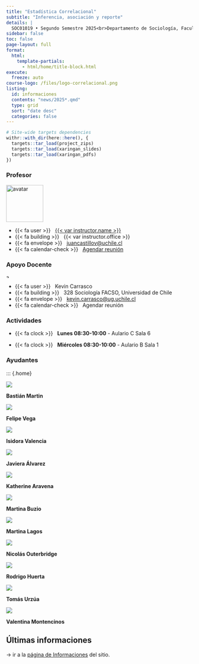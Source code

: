 ```yaml
---
title: "Estadística Correlacional"
subtitle: "Inferencia, asociación y reporte"
details: |
  SOC01019 • Segundo Semestre 2025<br>Departamento de Sociología, Facultad de Ciencias Sociales<br>Universidad de Chile
sidebar: false
toc: false
page-layout: full
format:
  html:
    template-partials:
      - html/home/title-block.html
execute:
  freeze: auto   
course-logo: /files/logo-correlacional.png
listing:
  id: informaciones
  contents: "news/2025*.qmd"
  type: grid
  sort: "date desc"
  categories: false
---
```


```r
# Site-wide targets dependencies
withr::with_dir(here::here(), {
  targets::tar_load(project_zips)
  targets::tar_load(xaringan_slides)
  targets::tar_load(xaringan_pdfs)
})
```

::: {.home}

::: {.grid .course-details}

::: {.g-col-12 .g-col-sm-6 .g-col-md-4}
### Profesor

<div class="image-cropper">
  <img src="https://ucampus.uchile.cl/d/r/usuario/ff/ffd4a9d15a5239c0a425a58a798889c8/perfil/3f226cddefb67f6a7d4c047fec39097f.jpg" alt="avatar" class="profile-pic" width= "100" height= "auto">
</div>

- {{< fa user >}} &nbsp; [{{< var instructor.name >}}]({{< var instructor.url >}})
- {{< fa building >}} &nbsp; {{< var instructor.office >}}
- {{< fa envelope >}} &nbsp; <a href="mailto:juancastillov@uchile.cl">juancastillov@uchile.cl</a>
- {{< fa calendar-check >}} &nbsp; [Agendar reunión]({{< var instructor.appointment_url >}})

:::

::: {.g-col-12 .g-col-sm-6 .g-col-md-4}
### Apoyo Docente

<div class="image-cropper">
  <img src="https://ucampus.uchile.cl/d/r/usuario/f1/f102fdb482bd26aa12d41abfa8054b0b/perfil/75bf44ba76242207373e3bda4ea0733f.jpg" alt="avatar" class="profile-pic"   width= "10" height= "auto">
</div>
- {{< fa user >}} &nbsp; Kevin Carrasco
- {{< fa building >}} &nbsp; 328 Sociología FACSO, Universidad de Chile
- {{< fa envelope >}} &nbsp; <a href="mailto:kevinkevin.carrasco@ug.uchile.cl ">kevin.carrasco@ug.uchile.cl </a>
- {{< fa calendar-check >}} &nbsp; Agendar reunión

:::

::: {.g-col-12 .g-col-md-4 .contact-policy}
### Actividades

- {{< fa clock >}} &nbsp; **Lunes 08:30-10:00** - Aulario C Sala 6

- {{< fa clock >}} &nbsp; **Miércoles 08:30-10:00** - Aulario B Sala 1


:::
:::
:::

### Ayudantes

::: {.home}

::: {.grid .course-details}

::: {.g-col-12 .g-col-sm-6 .g-col-md-4}

::: {.avatar-container}
::: {.avatar-photo}
![](images/ayudantes/bastian.png){.profile-pic}
:::
::: {.avatar-text}
**Bastián Martin**
:::
:::

::: {.avatar-container}
::: {.avatar-photo}
![](images/ayudantes/felipe.png){.profile-pic}
:::
::: {.avatar-text}
**Felipe Vega**
:::
:::

::: {.avatar-container}
::: {.avatar-photo}
![](images/ayudantes/isidora.png){.profile-pic}
:::
::: {.avatar-text}
**Isidora Valencia**
:::
:::

::: {.avatar-container}
::: {.avatar-photo}
![](images/ayudantes/javiera.png){.profile-pic}
:::
::: {.avatar-text}
**Javiera Álvarez**
:::
:::

::: 

::: {.g-col-12 .g-col-sm-6 .g-col-md-4}
::: {.avatar-container}
::: {.avatar-photo}
![](images/ayudantes/katherine.png){.profile-pic}
:::
::: {.avatar-text}
**Katherine Aravena**
:::
:::

::: {.avatar-container}
::: {.avatar-photo}
![](images/ayudantes/martinab.png){.profile-pic}
:::
::: {.avatar-text}
**Martina Buzio**
:::
:::

::: {.avatar-container}
::: {.avatar-photo}
![](images/ayudantes/martinaj.png){.profile-pic}
:::
::: {.avatar-text}
**Martina Lagos**
:::
:::

::: {.avatar-container}
::: {.avatar-photo}
![](https://res.cloudinary.com/sitegurus/image/upload/v1624100887/profile_pictures/default_qrqg0b.png){.profile-pic}
:::
::: {.avatar-text}
**Nicolás Outerbridge**
:::
:::
:::

::: {.g-col-12 .g-col-md-4 .contact-policy}
::: {.avatar-container}
::: {.avatar-photo}
![](images/ayudantes/rodrigo.png){.profile-pic}
:::
::: {.avatar-text}
**Rodrigo Huerta**
:::
:::

::: {.avatar-container}
::: {.avatar-photo}
![](images/ayudantes/tomas.png){.profile-pic}
:::
::: {.avatar-text}
**Tomás Urzúa**
:::
:::

::: {.avatar-container}
::: {.avatar-photo}
![](images/ayudantes/valentina.png){.profile-pic}
:::
::: {.avatar-text}
**Valentina Montencinos**
:::
:::


:::
:::



## Últimas informaciones

::: {#informaciones}
:::

-> ir a la [página de Informaciones](/news/index.qmd) del sitio.


